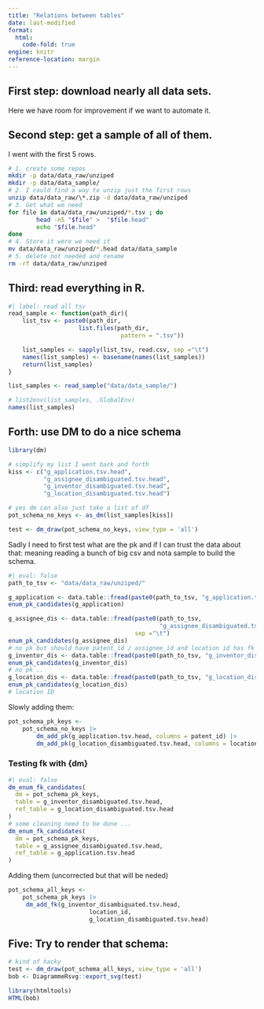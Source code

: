 ```yaml
---
title: "Relations between tables"
date: last-modified
format: 
  html:
    code-fold: true
engine: knitr
reference-location: margin
---
```



## First step: download nearly all data sets.

Here we have room for improvement if we want to automate it.

## Second step: get a sample of all of them. 

I went with the first 5 rows.   

```bash
# 1. create some repos
mkdir -p data/data_raw/unziped
mkdir -p data/data_sample/
# 2. I could find a way to unzip just the first rows
unzip data/data_raw/\*.zip -d data/data_raw/unziped
# 3. Get what we need
for file in data/data_raw/unziped/*.tsv ; do
        head -n5 "$file" >  "$file.head"
        echo "$file.head" 
done
# 4. Store it were we need it
mv data/data_raw/unziped/*.head data/data_sample
# 5. delete not needed and rename
rm -rf data/data_raw/unziped
```

## Third: read everything in R. 

```r
#| label: read all tsv
read_sample <- function(path_dir){
    list_tsv <- paste0(path_dir,
                    list.files(path_dir, 
                                pattern = ".tsv"))

    list_samples <- sapply(list_tsv, read.csv, sep ="\t") 
    names(list_samples) <- basename(names(list_samples))
    return(list_samples)
}

list_samples <- read_sample("data/data_sample/") 

# list2env(list_samples, .GlobalEnv)
names(list_samples)
``` 

## Forth: use DM to do a nice schema

```r
library(dm)

# simplify my list I went back and forth
kiss <- c("g_application.tsv.head", 
          "g_assignee_disambiguated.tsv.head",
          "g_inventor_disambiguated.tsv.head", 
          "g_location_disambiguated.tsv.head")

# yes dm can also just take a list of df
pot_schema_no_keys <- as_dm(list_samples[kiss])

test <- dm_draw(pot_schema_no_keys, view_type = 'all')
```

Sadly I need to first test what are the pk and if I can trust the data about that: meaning reading a bunch of big csv and nota sample to build the schema.

```r
#| eval: false
path_to_tsv <- "data/data_raw/unziped/"

g_application <- data.table::fread(paste0(path_to_tsv, "g_application.tsv"), sep = "\t")
enum_pk_candidates(g_application)

g_assignee_dis <- data.table::fread(paste0(path_to_tsv,
                                           "g_assignee_disambiguated.tsv"), 
                                    sep ="\t")
enum_pk_candidates(g_assignee_dis)
# no pk but should have patent_id / assignee_id and location id has fk
g_inventor_dis <- data.table::fread(paste0(path_to_tsv, "g_inventor_disambiguated.tsv"), sep = "\t")
enum_pk_candidates(g_inventor_dis)
# no pk ..
g_location_dis <- data.table::fread(paste0(path_to_tsv, "g_location_disambiguated.tsv"), sep = "\t") 
enum_pk_candidates(g_location_dis)
# location ID
```

Slowly adding them:

```r
pot_schema_pk_keys <- 
    pot_schema_no_keys |>
        dm_add_pk(g_application.tsv.head, columns = patent_id) |> 
        dm_add_pk(g_location_disambiguated.tsv.head, columns = location_id)
```


### Testing fk with {dm}
```r
#| eval: false
dm_enum_fk_candidates(
  dm = pot_schema_pk_keys,
  table = g_inventor_disambiguated.tsv.head,
  ref_table = g_location_disambiguated.tsv.head 
)
# some cleaning need to be done ...
dm_enum_fk_candidates(
  dm = pot_schema_pk_keys,
  table = g_assignee_disambiguated.tsv.head,
  ref_table = g_application.tsv.head 
)
```

Adding them (uncorrected but that will be neded)


```r
pot_schema_all_keys <- 
    pot_schema_pk_keys |>
     dm_add_fk(g_inventor_disambiguated.tsv.head, 
                       location_id,
                       g_location_disambiguated.tsv.head)
```

## Five: Try to render that schema:

```r
# kind of hacky 
test <- dm_draw(pot_schema_all_keys, view_type = 'all')
bob <- DiagrammeRsvg::export_svg(test)

library(htmltools)
HTML(bob)
```

